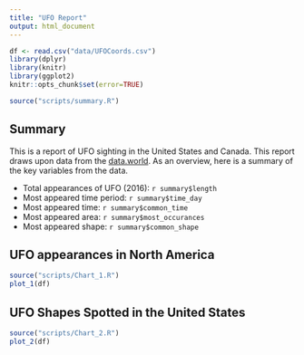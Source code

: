 ```yaml
---
title: "UFO Report"
output: html_document
---
```


```r
df <- read.csv("data/UFOCoords.csv")
library(dplyr)
library(knitr)
library(ggplot2)
knitr::opts_chunk$set(error=TRUE)
```

```r
source("scripts/summary.R")
```

## Summary
This is a report of UFO sighting in the United States and Canada. This report draws upon data from the [data.world](https://data.world/timothyrenner/ufo-sightings). As an overview, here is a summary of the key variables from the data.

- Total appearances of UFO (2016): `r summary$length`
- Most appeared time period: `r summary$time_day`
- Most appeared time: `r summary$common_time`
- Most appeared area: `r summary$most_occurances`
- Most appeared shape: `r summary$common_shape`

## UFO appearances in North America

```r
source("scripts/Chart_1.R")
plot_1(df)
```

## UFO Shapes Spotted in the United States

```r
source("scripts/Chart_2.R")
plot_2(df)
```